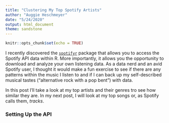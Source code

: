 ```yaml
---
title: "Clustering My Top Spotify Artists"
author: "Auggie Heschmeyer"
date: "5/24/2020"
output: html_document
theme: sandstone
---
```


```r
knitr::opts_chunk$set(echo = TRUE)
```

I recently discovered the [`spotifyr`](https://www.rcharlie.com/spotifyr/) package that allows you to access the Spotify API data within R. More importantly, it allows you the opportunity to download and analyze your own listening data. As a data nerd and an avid Spotify user, I thought it would make a fun exercise to see if there are any patterns within the music I listen to and if I can back up my self-described musical tastes ("alternative rock with a pop bent") with data.

In this post I'll take a look at my top artists and their genres tro see how similar they are. In my next post, I will look at my top songs or, as Spotify calls them, *tracks*.

### Setting Up the API

